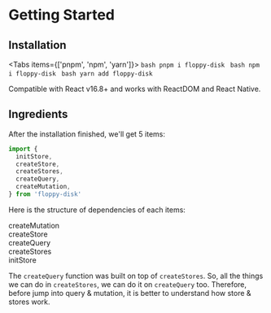 
# Getting Started

## Installation

<Tabs items={['pnpm', 'npm', 'yarn']}>
  <Tab>
    ```bash
    pnpm i floppy-disk
    ```
  </Tab>
  <Tab>
    ```bash
    npm i floppy-disk
    ```
  </Tab>
  <Tab>
    ```bash
    yarn add floppy-disk
    ```
  </Tab>
</Tabs>

Compatible with React v16.8+ and works with ReactDOM and React Native.

## Ingredients

After the installation finished, we'll get 5 items:

```ts
import {
  initStore,
  createStore,
  createStores,
  createQuery,
  createMutation,
} from 'floppy-disk'
```

Here is the structure of dependencies of each items:

<div className="relative [&>*]:absolute [&>*]:rounded-lg [&>*]:border [&>*]:py-3 [&>*]:px-4 [&>*]:bg-blue-500/20 h-72 mt-8">
  <div className="h-40 w-48 top-28 left-16 sm:w-56 sm:left-24 flex items-end justify-end">
    <Link className="hover:underline" href="/docs/mutation/introduction">createMutation</Link>
  </div>
  <div className="h-[6.5rem] w-40 top-28 left-16 sm:w-44 sm:left-24 flex items-end justify-end">
    <Link className="hover:underline" href="/docs/store/introduction">createStore</Link>
  </div>
  <div className="h-40 w-48 sm:w-56">
    <Link className="hover:underline" href="/docs/query/introduction">createQuery</Link>
  </div>
  <div className="h-[6.5rem] w-40 top-14 left-8 sm:w-44 sm:left-12">
    <Link className="hover:underline" href="/docs/stores/introduction">createStores</Link>
  </div>
  <div className="w-32 h-12 left-16 top-28 sm:left-24 flex items-center justify-center">initStore</div>
</div>

The `createQuery` function was built on top of `createStores`.
So, all the things we can do in `createStores`, we can do it on `createQuery` too.
Therefore, before jump into query & mutation, it is better to understand how store & stores work.

